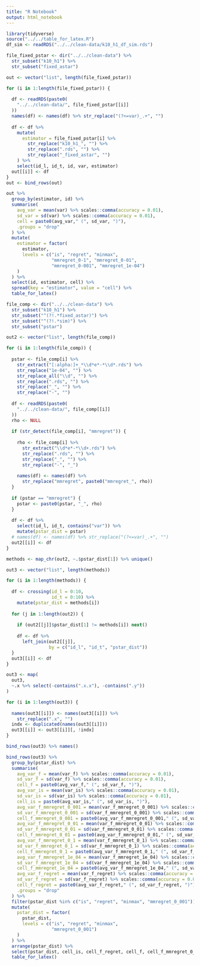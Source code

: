 ```yaml
---
title: "R Notebook"
output: html_notebook
---
```


```r
library(tidyverse)
source("../../table_for_latex.R")
df_sim <- readRDS("../../clean-data/k10_h1_df_sim.rds")

file_fixed_pstar <- dir("../../clean-data") %>% 
  str_subset("k10_h1") %>% 
  str_subset("fixed_astar")
```

```r
out <- vector("list", length(file_fixed_pstar))

for (i in 1:length(file_fixed_pstar)) {
  
  df <- readRDS(paste0(
    "../../clean-data/", file_fixed_pstar[[i]]
  ))
  names(df) <- names(df) %>% str_replace("(?<=var)_.+", "")
  
  df <- df %>% 
    mutate(
      estimator = file_fixed_pstar[i] %>% 
        str_replace("k10_h1_", "") %>% 
        str_replace(".rds", "") %>% 
        str_replace("_fixed_astar", "")
    ) %>% 
    select(id_l, id_t, id, var, estimator)
  out[[i]] <- df
}
out <- bind_rows(out)
```

```r
out %>% 
  group_by(estimator, id) %>% 
  summarise(
    avg_var = mean(var) %>% scales::comma(accuracy = 0.01),
    sd_var = sd(var) %>% scales::comma(accuracy = 0.01),
    cell = paste0(avg_var," (", sd_var, ")"),
    .groups = "drop"
  ) %>% 
  mutate(
    estimator = factor(
      estimator, 
      levels = c("is", "regret", "minmax", 
                 "mmregret_0-1", "mmregret_0-01", 
                 "mmregret_0-001", "mmregret_1e-04")
    )
  ) %>% 
  select(id, estimator, cell) %>% 
  spread(key = "estimator", value = "cell") %>% 
  table_for_latex()
```


```r
file_comp <- dir("../../clean-data") %>% 
  str_subset("k10_h1") %>% 
  str_subset("^(?!.*fixed_astar)") %>% 
  str_subset("^(?!.*sim)") %>% 
  str_subset("pstar")
```

```r
out2 <- vector("list", length(file_comp))

for (i in 1:length(file_comp)) {
  
  pstar <- file_comp[i] %>% 
    str_extract("[:alpha:]+_*\\d*e*-*\\d*.rds") %>% 
    str_replace("1e-04", "") %>% 
    str_replace_all("\\d", "") %>% 
    str_replace(".rds", "") %>% 
    str_replace("_", "") %>% 
    str_replace("-", "")
  
  df <- readRDS(paste0(
    "../../clean-data/", file_comp[[i]]
  ))
  rho <- NULL
  
  if (str_detect(file_comp[i], "mmregret")) {
    
    rho <- file_comp[i] %>% 
      str_extract("\\d*e*-*\\d+.rds") %>% 
      str_replace(".rds", "") %>% 
      str_replace("_", "") %>% 
      str_replace("-", "_")
    
    names(df) <- names(df) %>% 
      str_replace("mmregret", paste0("mmregret_", rho))
  }
  
  if (pstar == "mmregret") {
    pstar <- paste0(pstar, "_", rho)
  }
  
  df <- df %>% 
    select(id_l, id_t, contains("var")) %>% 
    mutate(pstar_dist = pstar)
  # names(df) <- names(df) %>% str_replace("(?<=var)_.+", "")
  out2[[i]] <- df
}
```

```r
methods <- map_chr(out2, ~.$pstar_dist[1]) %>% unique()

out3 <- vector("list", length(methods))

for (i in 1:length(methods)) {
  
  df <- crossing(id_l = 0:10,
                 id_t = 0:10) %>% 
    mutate(pstar_dist = methods[i])
  
  for (j in 1:length(out2)) {
    
    if (out2[[j]]$pstar_dist[1] != methods[i]) next()
    
    df <- df %>%
      left_join(out2[[j]], 
                by = c("id_l", "id_t", "pstar_dist"))
  }
  out3[[i]] <- df
}

out3 <- map(
  out3, 
  ~.x %>% select(-contains(".x.x"), -contains(".y"))
)

for (i in 1:length(out3)) {
  
  names(out3[[i]]) <- names(out3[[i]]) %>% 
    str_replace(".x", "")
  indx <- duplicated(names(out3[[i]]))
  out3[[i]] <- out3[[i]][, !indx]
}
```

```r
bind_rows(out3) %>% names()
```


```r
bind_rows(out3) %>% 
  group_by(pstar_dist) %>% 
  summarise(
    avg_var_f = mean(var_f) %>% scales::comma(accuracy = 0.01),
    sd_var_f = sd(var_f) %>% scales::comma(accuracy = 0.01),
    cell_f = paste0(avg_var_f," (", sd_var_f, ")"),
    avg_var_is = mean(var_is) %>% scales::comma(accuracy = 0.01),
    sd_var_is = sd(var_is) %>% scales::comma(accuracy = 0.01),
    cell_is = paste0(avg_var_is," (", sd_var_is, ")"),
    avg_var_f_mmregret_0_001 = mean(var_f_mmregret_0_001) %>% scales::comma(accuracy = 0.01),
    sd_var_f_mmregret_0_001 = sd(var_f_mmregret_0_001) %>% scales::comma(accuracy = 0.01),
    cell_f_mmregret_0_001 = paste0(avg_var_f_mmregret_0_001," (", sd_var_f_mmregret_0_001, ")"),
    avg_var_f_mmregret_0_01 = mean(var_f_mmregret_0_01) %>% scales::comma(accuracy = 0.01),
    sd_var_f_mmregret_0_01 = sd(var_f_mmregret_0_01) %>% scales::comma(accuracy = 0.01),
    cell_f_mmregret_0_01 = paste0(avg_var_f_mmregret_0_01," (", sd_var_f_mmregret_0_01, ")"),
    avg_var_f_mmregret_0_1 = mean(var_f_mmregret_0_1) %>% scales::comma(accuracy = 0.01),
    sd_var_f_mmregret_0_1 = sd(var_f_mmregret_0_1) %>% scales::comma(accuracy = 0.01),
    cell_f_mmregret_0_1 = paste0(avg_var_f_mmregret_0_1," (", sd_var_f_mmregret_0_1, ")"),
    avg_var_f_mmregret_1e_04 = mean(var_f_mmregret_1e_04) %>% scales::comma(accuracy = 0.01),
    sd_var_f_mmregret_1e_04 = sd(var_f_mmregret_1e_04) %>% scales::comma(accuracy = 0.01),
    cell_f_mmregret_1e_04 = paste0(avg_var_f_mmregret_1e_04," (", sd_var_f_mmregret_1e_04, ")"),
    avg_var_f_regret = mean(var_f_regret) %>% scales::comma(accuracy = 0.01),
    sd_var_f_regret = sd(var_f_regret) %>% scales::comma(accuracy = 0.01),
    cell_f_regret = paste0(avg_var_f_regret," (", sd_var_f_regret, ")"),
    .groups = "drop"
  ) %>%
  filter(pstar_dist %in% c("is", "regret", "minmax", "mmregret_0_001")) %>% 
  mutate(
    pstar_dist = factor(
      pstar_dist, 
      levels = c("is", "regret", "minmax", 
                 "mmregret_0_001")
    )
  ) %>% 
  arrange(pstar_dist) %>% 
  select(pstar_dist, cell_is, cell_f_regret, cell_f, cell_f_mmregret_0_001) %>% 
  table_for_latex()
```

